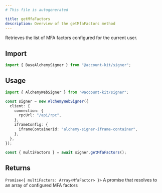 ```yaml
---
# This file is autogenerated

title: getMfaFactors
description: Overview of the getMfaFactors method
---
```


Retrieves the list of MFA factors configured for the current user.

## Import

```ts
import { BaseAlchemySigner } from "@account-kit/signer";
```

## Usage

```ts
import { AlchemyWebSigner } from "@account-kit/signer";

const signer = new AlchemyWebSigner({
  client: {
    connection: {
      rpcUrl: "/api/rpc",
    },
    iframeConfig: {
      iframeContainerId: "alchemy-signer-iframe-container",
    },
  },
});

const { multiFactors } = await signer.getMfaFactors();
```

## Returns

`Promise<{ multiFactors: Array<MfaFactor> }>`
A promise that resolves to an array of configured MFA factors
